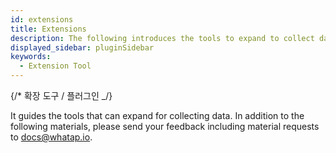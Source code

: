 ```yaml
---
id: extensions
title: Extensions
description: The following introduces the tools to expand to collect data.
displayed_sidebar: pluginSidebar
keywords:
  - Extension Tool
---
```


{/* 
확장 도구 / 플러그인 
_/}

It guides the tools that can expand for collecting data. In addition to the following materials, please send your feedback including material requests to docs@whatap.io.


<DocCardList/>
